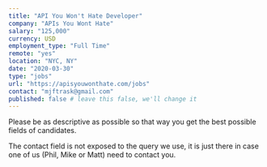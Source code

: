 ```yaml
---
title: "API You Won't Hate Developer"
company: "APIs You Wont Hate"
salary: "125,000"
currency: USD
employment_type: "Full Time"
remote: "yes"
location: "NYC, NY"
date: "2020-03-30"
type: "jobs"
url: "https://apisyouwonthate.com/jobs"
contact: "mjftrask@gmail.com"
published: false # leave this false, we'll change it
---
```


Please be as descriptive as possible so that way you get the best possible
fields of candidates. 

The contact field is not exposed to the query we use, it is just there in case
one of us (Phil, Mike or Matt) need to contact you.
